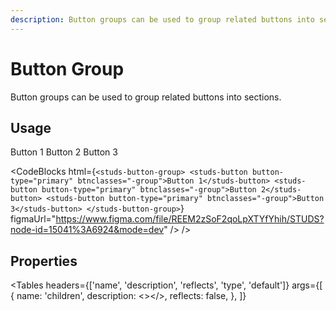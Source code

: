 ```yaml
---
description: Button groups can be used to group related buttons into sections.
---
```


# Button Group

<HeaderComponent
  htmlTag="studs-button-group"
  jsxTag="StudsButtonGroup"
  version="Since 2.0"
  status="Draft"
  urlGithub="display/buttonGroup.ts"
  urlStrbook="studs-display-buttonGroup--docs"
/>

Button groups can be used to group related buttons into sections.

## Usage

<ResizerFeatures>
  <studs-button-group>
    <studs-button button-type="primary" btnclasses="-group">
      Button 1
    </studs-button>
    <studs-button button-type="primary" btnclasses="-group">
      Button 2
    </studs-button>
    <studs-button button-type="primary" btnclasses="-group">
      Button 3
    </studs-button>
  </studs-button-group>
</ResizerFeatures>

<CodeBlocks
  html={`
<studs-button-group>
    <studs-button button-type="primary" btnclasses="-group">Button 1</studs-button>
    <studs-button button-type="primary" btnclasses="-group">Button 2</studs-button>
    <studs-button button-type="primary" btnclasses="-group">Button 3</studs-button>
</studs-button-group>
  `}
  figmaUrl="https://www.figma.com/file/REEM2zSoF2qoLpXTYfYhih/STUDS?node-id=15041%3A6924&mode=dev"
/>
/>

## Properties

<Tables
  headers={['name', 'description', 'reflects', 'type', 'default']}
  args={[
    {
      name: 'children',
      description: <></>,
      reflects: false,
    },
  ]}
></Tables>
